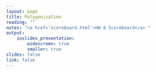 ```yaml
---
layout: page
title: Polygonization
reading: ""
notes: "<a href='scoreboard.html'>HW 6 Scoreboard</a> "
output: 
    ioslides_presentation:
        widescreen: true
        smaller: true
slides: false
link: false
---
```


